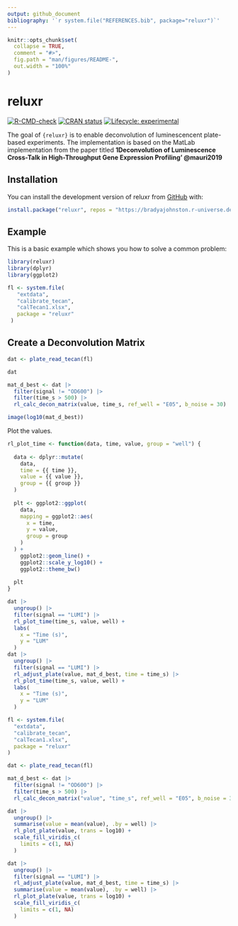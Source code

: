 ```yaml
---
output: github_document
bibliography: '`r system.file("REFERENCES.bib", package="reluxr")`'
---
```


<!-- README.md is generated from README.Rmd. Please edit that file -->

```r
knitr::opts_chunk$set(
  collapse = TRUE,
  comment = "#>",
  fig.path = "man/figures/README-",
  out.width = "100%"
)
```

# reluxr

<!-- badges: start -->

[![R-CMD-check](https://github.com/BradyAJohnston/reluxr/actions/workflows/R-CMD-check.yaml/badge.svg)](https://github.com/BradyAJohnston/reluxr/actions/workflows/R-CMD-check.yaml) [![CRAN status](https://www.r-pkg.org/badges/version/reluxr)](https://CRAN.R-project.org/package=reluxr) [![Lifecycle: experimental](https://img.shields.io/badge/lifecycle-experimental-orange.svg)](https://lifecycle.r-lib.org/articles/stages.html#experimental)

<!-- badges: end -->

The goal of `{reluxr}` is to enable deconvolution of luminescencent plate-based experiments. The implementation is based on the MatLab implementation from the paper titled **1Deconvolution of Luminescence Cross-Talk in High-Throughput Gene Expression Profiling' @mauri2019**

## Installation

You can install the development version of reluxr from [GitHub](https://github.com/) with:

``` r
install.package("reluxr", repos = "https://bradyajohnston.r-universe.dev")
```

## Example

This is a basic example which shows you how to solve a common problem:

```r
library(reluxr)
library(dplyr)
library(ggplot2)

fl <- system.file(
   "extdata",
   "calibrate_tecan",
   "calTecan1.xlsx",
   package = "reluxr"
 )
```

## Create a Deconvolution Matrix

```r
dat <- plate_read_tecan(fl)

dat

mat_d_best <- dat |>
  filter(signal != "OD600") |> 
  filter(time_s > 500) |> 
  rl_calc_decon_matrix(value, time_s, ref_well = "E05", b_noise = 30)

image(log10(mat_d_best))
```

Plot the values.

```r
rl_plot_time <- function(data, time, value, group = "well") {
  
  data <- dplyr::mutate(
    data, 
    time = {{ time }}, 
    value = {{ value }}, 
    group = {{ group }}
  )
  
  plt <- ggplot2::ggplot(
    data, 
    mapping = ggplot2::aes(
      x = time,
      y = value, 
      group = group
    )
  ) + 
    ggplot2::geom_line() + 
    ggplot2::scale_y_log10() + 
    ggplot2::theme_bw()
  
  plt
}
```

```r
dat |>
  ungroup() |> 
  filter(signal == "LUMI") |> 
  rl_plot_time(time_s, value, well) + 
  labs(
    x = "Time (s)", 
    y = "LUM"
  )
dat |>
  ungroup() |> 
  filter(signal == "LUMI") |> 
  rl_adjust_plate(value, mat_d_best, time = time_s) |>
  rl_plot_time(time_s, value, well) + 
  labs(
    x = "Time (s)", 
    y = "LUM"
  )


```

```r

fl <- system.file(
  "extdata",
  "calibrate_tecan",
  "calTecan1.xlsx",
  package = "reluxr"
)

dat <- plate_read_tecan(fl)

mat_d_best <- dat |>
  filter(signal != "OD600") |>
  filter(time_s > 500) |>
  rl_calc_decon_matrix("value", "time_s", ref_well = "E05", b_noise = 30)

dat |>
  ungroup() |>
  summarise(value = mean(value), .by = well) |>
  rl_plot_plate(value, trans = log10) +
  scale_fill_viridis_c(
    limits = c(1, NA)
  )

dat |>
  ungroup() |>
  filter(signal == "LUMI") |>
  rl_adjust_plate(value, mat_d_best, time = time_s) |>
  summarise(value = mean(value), .by = well) |>
  rl_plot_plate(value, trans = log10) +
  scale_fill_viridis_c(
    limits = c(1, NA)
  )
```
